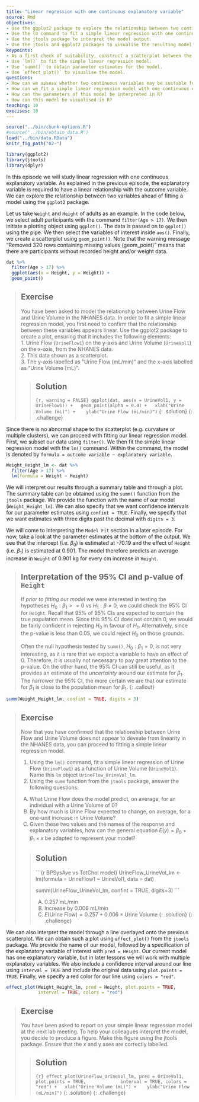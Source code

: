 ---
title: "Linear regression with one continuous explanatory variable"
source: Rmd
objectives:
- Use the ggplot2 package to explore the relationship between two continuous variables.
- Use the lm command to fit a simple linear regression with one continuous explanatory variable.
- Use the jtools package to interpret the model output.
- Use the jtools and ggplot2 packages to visualise the resulting model.
keypoints: 
- As a first check of suitability, construct a scatterplot between the continuous variables.
- Use `lm()` to fit the simple linear regression model.
- Use `summ()` to obtain parameter estimates for the model.
- Use `effect_plot()` to visualise the model. 
questions: 
- How can we assess whether two continuous variables may be suitable for simple linear regression?
- How can we fit a simple linear regression model with one continuous explanatory variable in R?
- How can the parameters of this model be interpreted in R?
- How can this model be visualised in R?
teaching: 10
execises: 10
---

```{r, include=FALSE}
source("../bin/chunk-options.R")
#source("../bin/obtain_data.R")
load("../bin/data.RData")
knitr_fig_path("02-")
```

```{r load data, include=FALSE}
library(ggplot2)
library(jtools)
library(dplyr)
```

In this episode we will study linear regression with one continuous explanatory variable. As explained in the previous episode, the explanatory variable is required to have a linear relationship with the outcome variable. We can explore the relationship between two variables ahead of fitting a model using the `ggplot2` package.

Let us take `Weight` and `Height` of adults as an example. In the code below, we select adult participants with the command `filter(Age > 17)`. We then initiate a plotting object using `ggplot()`. The data is passed on to `ggplot()` using the pipe. We then select the variables of interest inside `aes()`. Finally, we create a scatterplot using `geom_point()`. Note that the warning message "Removed 320 rows containing missing values (geom_point)" means that there are participants without recorded height and/or weight data.

```{r Height vs Weight plot}
dat %>%
  filter(Age > 17) %>%
  ggplot(aes(x = Height, y = Weight)) +
  geom_point()
```

> ## Exercise  
> You have been asked to model the relationship between Urine Flow
> and Urine Volume in the NHANES data. In order to fit a simple 
> linear regression model, you first need to confirm 
> that the relationship between these
> variables appears linear. Use the ggplot2 package to create a plot,
> ensuring that it includes the following elements:  
> 1. Urine Flow (`UrineFlow1`) on the y-axis and Urine Volume
> (`UrineVol1`) on the x-axis, from the NHANES data.  
> 2. This data shown as a scatterplot.  
> 3. The y-axis labelled as "Urine Flow (mL/min)" and the x-axis labelled
> as "Urine Volume (mL)". 
>
> > ## Solution
> > 
> > ```{r, warning = FALSE}
> > ggplot(dat, aes(x = UrineVol1, y = UrineFlow1)) +
> >   geom_point(alpha = 0.4) +
> >   xlab("Urine Volume (mL)") + 
> >   ylab("Urine Flow (mL/min)")
> > ```
> {: .solution}
{: .challenge}



Since there is no abnormal shape to the scatterplot (e.g. curvature or multiple clusters), we can proceed with fitting our linear regression model. First, we subset our data using `filter()`. We then fit the simple linear regression model with the `lm()` command. Within the command, the model is denoted by `formula = outcome variable ~ explanatory variable`. 

```{r fit Weigth vs Height}
Weight_Height_lm <- dat %>%
  filter(Age > 17) %>%
  lm(formula = Weight ~ Height)
```

We will interpret our results through a summary table and through a plot. The summary table can be obtained using the `summ()` function from the `jtools` package. We provide the function with the name of our model (`Weight_Height_lm`). We can also specify that we want confidence intervals for our parameter estimates using `confint = TRUE`. Finally, we specify that we want estimates with three digits past the decimal with `digits = 3`.  

We will come to interpreting the `Model Fit` section in a later episode. For now, take a look at the parameter estimates at the bottom of the output. We see that the intercept (i.e. $\beta_0$) is estimated at -70.19 and the effect of `Height` (i.e. $\beta_1$) is estimated at 0.901. The model therefore predicts an average increase in `Weight` of 0.901 kg for every cm increase in `Height`.   

> ## Interpretation of the 95% CI and p-value of `Height`
> 
> If *prior to fitting our model* we were interested in testing the hypotheses 
> $H_0: \beta_1 > = 0$ vs $H_1: \beta \neq 0$, we could check the 95% CI 
> for `Height`. Recall that 95% of 95% CIs are expected to contain the true population 
> mean. Since this 95% CI does not contain 0, we would be fairly confident in rejecting 
> $H_0$ in favour of $H_1$. Alternatively, since the p-value is less than 0.05, 
> we could reject $H_0$ on those grounds. 
>
> Often the null hypothesis tested by `summ()`, $H_0: \beta_1 = 0$, is not very 
> interesting, as it is rare that we expect a variable to have an effect of 0. 
> Therefore, it is usually not necessary to pay great attention to the 
> p-value. On the other hand, the 95% CI can still be useful, as it provides an estimate
> of the *uncertainty* around our estimate for $\beta_1$. The narrower the 95% CI, 
> the more certain we are that our estimate for $\beta_1$ is close to the population 
> mean for $\beta_1$. 
{: .callout}

```{r summ Weight_Height_lm}
summ(Weight_Height_lm, confint = TRUE, digits = 3)
```

> ## Exercise  
> Now that you have confirmed that the relationship between Urine Flow
> and Urine Volume does not appear to deveate from linearity in the NHANES data, 
> you can proceed to fitting a simple linear regression model.  
>   
> 1. Using the `lm()` command, fit a simple linear regression of Urine Flow
> (`UrineFlow1`) as a function of Urine Volume (`UrineVol1`). 
> Name this `lm` object `UrineFlow_UrineVol_lm`.  
> 2. Using the `summ` function from the `jtools` package, answer the following questions:
>   
> A) What Urine Flow does the model predict, on average,
> for an individual with a Urine Volume of 0?  
> B) By how much is Urine Flow expected to change, on average, for
> a one-unit increase in Urine Volume?  
> C) Given these two values and the names of the response and explanatory
> variables, how can the general equation $E(y) = \beta_0 + {\beta}_1 
> \times x$ be adapted to represent your model? 
>
> > ## Solution
> > 
> > ```{r BPSysAve vs TotChol model}
> > UrineFlow_UrineVol_lm <- lm(formula = UrineFlow1 ~ UrineVol1, data = dat)
> > 
> > summ(UrineFlow_UrineVol_lm, confint = TRUE, digits=3)
> > ```
> > 
> > A) 0.257 mL/min  
> > B) Increase by 0.006 mL/min  
> > C) $E(\text{Urine Flow}) = 0.257 + 0.006 \times \text{Urine Volume}$
> {: .solution}
{: .challenge}

We can also interpret the model through a line overlayed onto the previous scatterplot. We can obtain such a plot using `effect_plot()` from the `jtools` package. We provide the name of our model, followed by a specification of the explanatory variable of interest with `pred = Height`. Our current model has one explanatory variable, but in later lessons we will work with multiple explanatory variables. We also include a confidence interval around our line using `interval = TRUE` and include the original data using `plot.points = TRUE`. Finally, we specify a red color for our line using `colors = "red"`. 

```{r effect plot weight vs height}
effect_plot(Weight_Height_lm, pred = Height, plot.points = TRUE,
            interval = TRUE, colors = "red")
```


> ## Exercise  
> You have been asked to report on your simple linear regression model at 
> the next lab meeting. To help your colleagues interpret the model, you
> decide to produce a figure. Make this figure using the jtools package.
> Ensure that the x and y axes are correctly labelled.
>
> > ## Solution
> > ```{r}
> > effect_plot(UrineFlow_UrineVol_lm, pred = UrineVol1, plot.points = TRUE,
> >             interval = TRUE, colors = "red") +
> >   xlab("Urine Volume (mL)") + 
> >   ylab("Urine Flow (mL/min)")
> > ```
> {: .solution}
{: .challenge}


